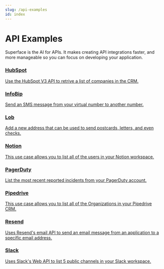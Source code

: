 ```yaml
---
slug: /api-examples
id: index
---
```


# API Examples

Superface is the AI for APIs. It makes creating API integrations faster, and more manageable so you can focus on developing your application.

<div className="row padding-bottom--lg">
  <div className="col col--6">
    <div className="card shadow">
      <a href="/docs/api-examples/hubspot" className="menu__link">
        <div className="card__body">
          <h3>HubSpot</h3>
          <p>
            Use the HubSpot V3 API to retrive a list of companies in the CRM.
          </p>
        </div>
      </a>
    </div>
  </div>
  <div className="col col--6">
    <div className="card shadow">
      <a href="/docs/api-examples/infobip" className="menu__link">
        <div className="card__body">
          <h3>InfoBip</h3>
          <p>Send an SMS message from your virtual number to another number.</p>
        </div>
      </a>
    </div>
  </div>
  <div className="col col--6">
    <div className="card shadow">
      <a href="/docs/api-examples/lob" className="menu__link">
        <div className="card__body">
          <h3>Lob</h3>
          <p>
            Add a new address that can be used to send postcards, letters, and
            even checks.
          </p>
        </div>
      </a>
    </div>
  </div>
  <div className="col col--6">
    <div className="card shadow">
      <a href="/docs/api-examples/notion" className="menu__link">
        <div className="card__body">
          <h3>Notion</h3>
          <p>
            This use case allows you to list all of the users in your Notion
            workspace.
          </p>
        </div>
      </a>
    </div>
  </div>
  <div className="col col--6">
    <div className="card shadow">
      <a href="/docs/api-examples/pagerduty" className="menu__link">
        <div className="card__body">
          <h3>PagerDuty</h3>
          <p>
            List the most recent reported incidents from your PagerDuty account.
          </p>
        </div>
      </a>
    </div>
  </div>
  <div className="col col--6">
    <div className="card shadow">
      <a href="/docs/api-examples/pipedrive" className="menu__link">
        <div className="card__body">
          <h3>Pipedrive</h3>
          <p>
            This use case allows you to list all of the Organizations in your
            Pipedrive CRM.
          </p>
        </div>
      </a>
    </div>
  </div>
  <div className="col col--6">
    <div className="card shadow">
      <a href="/docs/api-examples/resend" className="menu__link">
        <div className="card__body">
          <h3>Resend</h3>
          <p>
            Uses Resend's email API to send an email message from an application
            to a specific email address.
          </p>
        </div>
      </a>
    </div>
  </div>
  <div className="col col--6">
    <div className="card shadow">
      <a href="/docs/api-examples/slack" className="menu__link">
        <div className="card__body">
          <h3>Slack</h3>
          <p>
            Uses Slack's Web API to list 5 public channels in your Slack
            workspace.
          </p>
        </div>
      </a>
    </div>
  </div>
</div>
